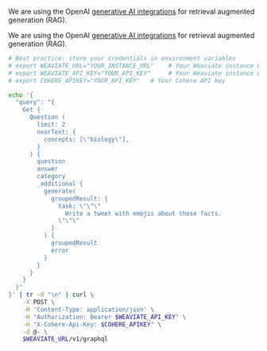 

<Tabs className="code" groupId="languages">
<TabItem value="py" label="Python">

We are using the OpenAI [generative AI integrations](/weaviate/model-providers/openai/generative) for retrieval augmented generation (RAG).

  <FilteredTextBlock
    text={PyCode}
    startMarker="# RAG"
    endMarker="# END RAG"
    language="py"
    title="quickstart_rag.py"
  />

</TabItem>

<TabItem value="ts" label="JavaScript/TypeScript">

We are using the OpenAI [generative AI integrations](/weaviate/model-providers/openai/generative) for retrieval augmented generation (RAG).

<FilteredTextBlock
  text={TSCode}
  startMarker="// RAG"
  endMarker="// END RAG"
  language="ts"
  title="quickstart_rag.ts"
/>

</TabItem>

<TabItem value="go" label="Go">
<FilteredTextBlock
  text={GoCode}
  startMarker="// RAG"
  endMarker="// END RAG"
  language="goraw"
  title="quickstart/3_2_rag/main.go"
/>
</TabItem>

<TabItem value="java6" label="Java v6 (Beta)">
<FilteredTextBlock
  text={JavaV6Code}
  startMarker="// START RAG"
  endMarker="// END RAG"
  language="java"
/>
</TabItem>

<TabItem value="java" label="Java">
<FilteredTextBlock
  text={JavaCode}
  startMarker="// START RAG"
  endMarker="// END RAG"
  language="javaraw"
  title="quickstart/RAG.java"
/>
</TabItem>
  <TabItem value="csharp" label="C# (Beta)">
    <FilteredTextBlock
      text={CSharpCode}
      startMarker="// START RAG"
      endMarker="// END RAG"
      language="csharp"
    />
  </TabItem>

<TabItem value="curl" label="Curl">

```bash
# Best practice: store your credentials in environment variables
# export WEAVIATE_URL="YOUR_INSTANCE_URL"    # Your Weaviate instance URL
# export WEAVIATE_API_KEY="YOUR_API_KEY"     # Your Weaviate instance API key
# export COHERE_APIKEY="YOUR_API_KEY"   # Your Cohere API key

echo '{
  "query": "{
    Get {
      Question (
        limit: 2
        nearText: {
          concepts: [\"biology\"],
        }
      ) {
        question
        answer
        category
        _additional {
          generate(
            groupedResult: {
              task: \"\"\"
                Write a tweet with emojis about these facts.
              \"\"\"
            }
          ) {
            groupedResult
            error
          }
        }
      }
    }
  }"
}' | tr -d "\n" | curl \
    -X POST \
    -H 'Content-Type: application/json' \
    -H "Authorization: Bearer $WEAVIATE_API_KEY" \
    -H "X-Cohere-Api-Key: $COHERE_APIKEY" \
    -d @- \
    $WEAVIATE_URL/v1/graphql
```

</TabItem>
</Tabs>
